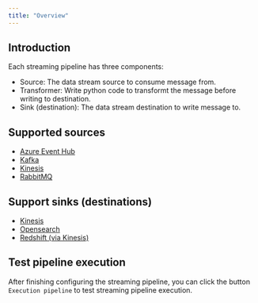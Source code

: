 ```yaml
---
title: "Overview"
---
```


## Introduction

Each streaming pipeline has three components:
- Source: The data stream source to consume message from.
- Transformer: Write python code to transformt the message before writing to destination.
- Sink (destination): The data stream destination to write message to.


## Supported sources
- [Azure Event Hub](sources/azure-event-hub)
- [Kafka](sources/kafka)
- [Kinesis](sources/kinesis)
- [RabbitMQ](streaming-pipeline-rabbitmq)

## Support sinks (destinations)

- [Kinesis](destinations/kinesis)
- [Opensearch](destinations/opensearch)
- [Redshift (via Kinesis)](destinations/redshift)


## Test pipeline execution
After finishing configuring the streaming pipeline, you can click the button `Execution pipeline` to test streaming pipeline execution.